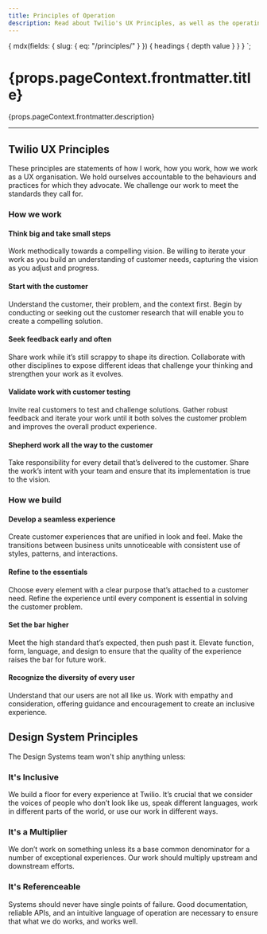 ```yaml
---
title: Principles of Operation
description: Read about Twilio's UX Principles, as well as the operating principles for Paste.
---
```



  {
    mdx(fields: { slug: { eq: "/principles/" } }) {
      headings {
        depth
        value
      }
    }
  }
`;

<contentwrapper>

<TableOfContents headings={props.data.mdx.headings} />

<content>

<h1>{props.pageContext.frontmatter.title}</h1>

<p>{props.pageContext.frontmatter.description}</p>

---

## Twilio UX Principles

These principles are statements of how I work, how you work, how we work as a UX organisation.  We hold ourselves accountable to the behaviours and practices for which they advocate. We challenge our work to meet the standards they call for.

### How we work


#### Think big and take small steps
Work methodically towards a compelling vision. Be willing to iterate your work as you build an understanding of customer needs, capturing the vision as you adjust and progress.


#### Start with the customer
Understand the customer, their problem, and the context first. Begin by conducting or seeking out the customer research that will enable you to create a compelling solution.

#### Seek feedback early and often
Share work while it’s still scrappy to shape its direction. Collaborate with other disciplines to expose different ideas that challenge your thinking and strengthen your work as it evolves.

#### Validate work with customer testing
Invite real customers to test and challenge solutions. Gather robust feedback and iterate your work until it both solves the customer problem and improves the overall product experience.

#### Shepherd work all the way to the customer
Take responsibility for every detail that’s delivered to the customer. Share the work’s intent with your team and ensure that its implementation is true to the vision.

### How we build

#### Develop a seamless experience
Create customer experiences that are unified in look and feel. Make the transitions between business units unnoticeable with consistent use of styles, patterns, and interactions.

#### Refine to the essentials
Choose every element with a clear purpose that’s attached to a customer need. Refine the experience until every component is essential in solving the customer problem.

#### Set the bar higher
Meet the high standard that’s expected, then push past it. Elevate function, form, language, and design to ensure that the quality of the experience raises the bar for future work.

#### Recognize the diversity of every user
Understand that our users are not all like us. Work with empathy and consideration, offering guidance and encouragement to create an inclusive experience.

## Design System Principles

The Design Systems team won't ship anything unless:

### It's Inclusive
We build a floor for every experience at Twilio. It’s crucial that we consider the voices of people who don’t look like us, speak different languages, work in different parts of the world, or use our work in different ways.

### It's a Multiplier
We don’t work on something unless its a base common denominator for a number of exceptional experiences. Our work should multiply upstream and downstream efforts.

### It's Referenceable
Systems should never have single points of failure. Good documentation, reliable APIs, and an intuitive language of operation are necessary to ensure that what we do works, and works well.

</content>

</contentwrapper>
